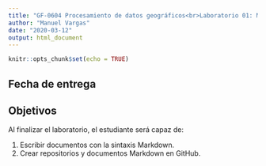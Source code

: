 ```yaml
---
title: "GF-0604 Procesamiento de datos geográficos<br>Laboratorio 01: Markdown y R Markdown"
author: "Manuel Vargas"
date: "2020-03-12"
output: html_document
---
```


```r
knitr::opts_chunk$set(echo = TRUE)
```

## Fecha de entrega

## Objetivos
Al finalizar el laboratorio, el estudiante será capaz de:

1. Escribir documentos con la sintaxis Markdown.
2. Crear repositorios y documentos Markdown en GitHub.